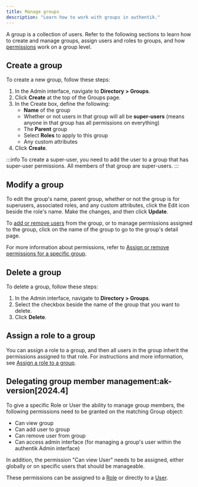 ```yaml
---
title: Manage groups
description: "Learn how to work with groups in authentik."
---
```


A group is a collection of users. Refer to the following sections to learn how to create and manage groups, assign users and roles to groups, and how [permissions](../access-control/manage_permissions.md) work on a group level.

## Create a group

To create a new group, follow these steps:

1. In the Admin interface, navigate to **Directory > Groups**.
2. Click **Create** at the top of the Groups page.
3. In the Create box, define the following:
    - **Name** of the group
    - Whether or not users in that group will all be **super-users** (means anyone in that group has all permissions on everything)
    - The **Parent** group
    - Select **Roles** to apply to this group
    - Any custom attributes
4. Click **Create**.

:::info
To create a super-user, you need to add the user to a group that has super-user permissions. All members of that group are super-users.
:::

## Modify a group

To edit the group's name, parent group, whether or not the group is for superusers, associated roles, and any custom attributes, click the Edit icon beside the role's name. Make the changes, and then click **Update**.

To [add or remove users](../user/user_basic_operations.md#add-a-user-to-a-group) from the group, or to manage permissions assigned to the group, click on the name of the group to go to the group's detail page.

For more information about permissions, refer to [Assign or remove permissions for a specific group](../access-control/manage_permissions.md#assign-or-remove-permissions-on-a-specific-group).

## Delete a group

To delete a group, follow these steps:

1. In the Admin interface, navigate to **Directory > Groups**.
2. Select the checkbox beside the name of the group that you want to delete.
3. Click **Delete**.

## Assign a role to a group

You can assign a role to a group, and then all users in the group inherit the permissions assigned to that role. For instructions and more information, see [Assign a role to a group](../roles/manage_roles.md#assign-a-role-to-a-group).

## Delegating group member management:ak-version[2024.4]

To give a specific Role or User the ability to manage group members, the following permissions need to be granted on the matching Group object:

- Can view group
- Can add user to group
- Can remove user from group
- Can access admin interface (for managing a group's user within the authentik Admin interface)

In addition, the permission "Can view User" needs to be assigned, either globally or on specific users that should be manageable.

These permissions can be assigned to a [Role](../roles/index.md) or directly to a [User](../user/index.mdx).
